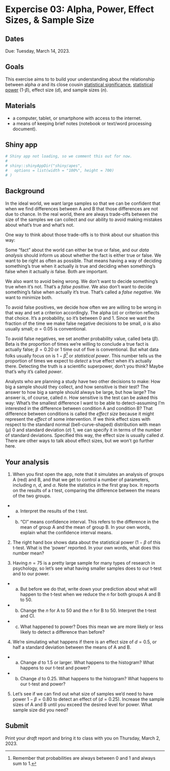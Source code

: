 # Expercise 03: Alpha, Power, Effect Sizes, & Sample Size {#ex_apes -}

## Dates {-}

Due: [Tuesday, March 14, 2023]{.orange_due}.

## Goals {-}

This exercise aims to to build your understanding about the relationship between alpha $\alpha$ and its close cousin [statistical significance](https://forrt.org/glossary/statistical-significance/), [statistical power](https://forrt.org/glossary/statistical-power/) (1-$\beta$), effect size ($d$), and sample sizes ($n$).

## Materials {-}

- a computer, tablet, or smartphone with access to the internet.
- a means of keeping brief notes (notebook or text/word processing document).

## Shiny app {-}

```r
# Shiny app not loading, so we comment this out for now.
#
# shiny::shinyAppDir("shiny/apes",
#   options = list(width = "100%", height = 700)
# )
```

## Background {-}

In the ideal world, we want large samples so that we can be confident that when we find differences between A and B that those differences are not due to chance.
In the real world, there are always trade-offs between the size of the samples we can collect and our ability to avoid making mistakes about what's true and what's not.

One way to think about those trade-offs is to think about our situation this way:

Some "fact" about the world can either be true or false, and our *data analysis* should inform us about whether the fact is either true or false.
We want to be right as often as possible.
That means having a way of deciding something's true when it actually *is* true and deciding when something's false when it actually *is* false.
Both are important.

We also want to avoid being wrong.
We don't want to decide something's true when it's not.
That's a *false positive*.
We also don't want to decide something's false when actually it's true.
That's called a *false negative*.
We want to minimize both.

To avoid false positives, we decide how often we are willing to be wrong in that way and set a criterion accordingly.
The alpha ($\alpha$) or criterion reflects that choice.
It's a probability, so it's between 0 and 1.
Since we want the fraction of the time we make false negative decisions to be small, $\alpha$ is also usually small; $\alpha = 0.05$ is conventional.

To avoid false negatives, we set another probability value, called beta ($\beta$).
Beta is the proportion of times we're willing to conclude a true fact is actually false; $\beta = 0.20$ or 1 time out of five is conventional.
But what data folks usually focus on is $1-\beta$[^1] or *statistical power*.
This number tells us the proportion of times we expect to *detect* a true effect when it's actually there.
Detecting the truth is a scientific superpower, don't you think?
Maybe that's why it's called *power*.

Analysts who are planning a study have two other decisions to make: How big a sample should they collect, and how sensitive is their test?
The answer to how big a sample should always be large, but how large?
The answer is, of course, called $n$.
How sensitive is the test can be asked this way: What's the smallest difference I want to be able to detect--assuming I'm interested in the difference between condition A and condition B?
That difference between conditions is called the *effect size* because it might represent the *effect* of some intervention.
If we think effect sizes with respect to the standard normal (bell-curve-shaped) distribution with mean ($\mu$) 0 and standard deviation ($\sigma$) 1, we can specify it in terms of the number of standard deviations.
Specified this way, the effect size is usually called $d$.
There are other ways to talk about effect sizes, but we won't go further here.

## Your analysis {-}

1. When you first open the app, note that it simulates an analysis of groups A (red) and B, and that we get to control a number of parameters, including $n$, $d$, and $\alpha$. Note the statistics in the first gray box. It reports on the results of a $t$ test, comparing the difference between the means of the two groups. 

- a. Interpret the results of the t test.
- b. "CI" means confidence interval. This refers to the difference in the mean of group A and the mean of group B. In your own words, explain what the confidence interval means.

2. The right hand box shows data about the statistical power ($1-\beta$ of this t-test. What is the 'power' reported. In your own words, what does this number mean?

3. Having $n=75$ is a pretty large sample for many types of research in psychology, so let's see what having smaller samples does to our t-test and to our power. 
- a. But before we do that, write down your prediction about what will happen to the t-test when we reduce the $n$ for both groups A and B to 50.
- b. Change the $n$ for A to 50 and the $n$ for B to 50. Interpret the t-test and CI.
- c. What happened to power? Does this mean we are more likely or less likely to detect a difference than before?

4. We're simulating what happens if there is an effect size of $d=0.5$, or half a standard deviation between the means of A and B.
- a. Change $d$ to 1.5 or larger. What happens to the histogram? What happens to our t-test and power?
- b. Change $d$ to 0.25. What happens to the histogram? What happens to our t-test and power?

5. Let's see if we can find out what size of samples we'd need to have power $1-\beta = 0.80$ to detect an effect of ($d=0.25$). Increase the sample sizes of A and B until you exceed the desired level for power. What sample size did you need?

## Submit {-}

Print your *draft* report and bring it to class with you on Thursday, March 2, 2023.

[^1]: Remember that probabilities are always between 0 and 1 and always sum to 1.